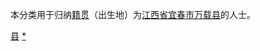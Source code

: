 {{Catnav|頁面分類|各種主題的頁面分類|依中国各省来作的分类|各地中国人|江西人|宜春人}}
{{Catnav|頁面分類|人物|各國人物|中国人|各地中国人|江西人|宜春人}}

本分类用于归纳[[籍贯|籍贯]]（出生地）为[[江西省|江西省]][[宜春市|宜春市]][[万载县|万载县]]的人士。

[[Category:宜春人|县]]
[[Category:万载|*]]